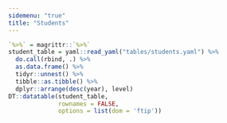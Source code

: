 ```yaml
---
sidemenu: "true"
title: "Students"
---
```


```r
`%>%` = magrittr::`%>%`
student_table = yaml::read_yaml("tables/students.yaml") %>% 
  do.call(rbind, .) %>% 
  as.data.frame() %>% 
  tidyr::unnest() %>%
  tibble::as.tibble() %>% 
  dplyr::arrange(desc(year), level)
DT::datatable(student_table,
              rownames = FALSE,
              options = list(dom = 'ftip'))
```
